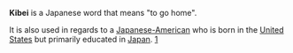 
'''Kibei''' is a Japanese word that means "to go home".

It is also used in regards to a [[Japanese-American]] who is born in the [[United States]] but primarily educated in [[Japan]]. [http://encarta.msn.com/encnet/features/dictionary/DictionaryResults.aspx?refid=1861677571]

{{vocab-stub}}